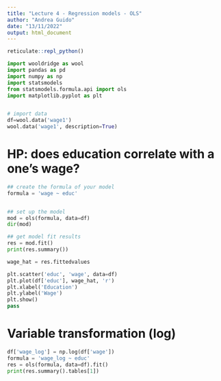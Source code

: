 ```yaml
---
title: "Lecture 4 - Regression models - OLS"
author: "Andrea Guido"
date: "13/11/2022"
output: html_document
---
```


```r
reticulate::repl_python()
```

```python
import wooldridge as wool
import pandas as pd
import numpy as np
import statsmodels
from statsmodels.formula.api import ols
import matplotlib.pyplot as plt


# import data
df=wool.data('wage1')
wool.data('wage1', description=True)
```

# HP: does education correlate with a one's wage?

```python
## create the formula of your model
formula = 'wage ~ educ'


## set up the model
mod = ols(formula, data=df)
dir(mod)
```


```python
## get model fit results
res = mod.fit()
print(res.summary())
```
```python


wage_hat = res.fittedvalues

plt.scatter('educ', 'wage', data=df)
plt.plot(df['educ'], wage_hat, 'r')
plt.xlabel('Education')
plt.ylabel('Wage')
plt.show()
pass
```

# Variable transformation (log)
```python
df['wage_log'] = np.log(df['wage'])
formula = 'wage_log ~ educ'
res = ols(formula, data=df).fit()
print(res.summary().tables[1])

```

